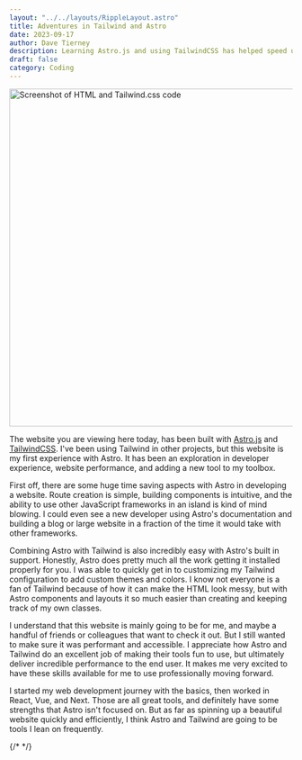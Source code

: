 ```yaml
---
layout: "../../layouts/RippleLayout.astro"
title: Adventures in Tailwind and Astro
date: 2023-09-17
author: Dave Tierney
description: Learning Astro.js and using TailwindCSS has helped speed up my development process.
draft: false
category: Coding
---
```



<Image
  src={astro_tailwind}
  alt="Screenshot of HTML and Tailwind.css code"
  height="600"
  width="1200"
/>

The website you are viewing here today, has been built with <a href="https://astro.build/" target="_blank" rel="noopener" className="whitespace-nowrap underline decoration-neon transition hover:text-neon">Astro.js</a> and <a href="https://tailwindcss.com/" target="_blank" rel="noopener" className="whitespace-nowrap underline decoration-neon transition hover:text-neon">TailwindCSS</a>. I've been using Tailwind in other projects, but this website is my first experience with Astro. It has been an exploration in developer experience, website performance, and adding a new tool to my toolbox.

First off, there are some huge time saving aspects with Astro in developing a website. Route creation is simple, building components is intuitive, and the ability to use other JavaScript frameworks in an island is kind of mind blowing. I could even see a new developer using Astro's documentation and building a blog or large website in a fraction of the time it would take with other frameworks.

Combining Astro with Tailwind is also incredibly easy with Astro's built in support. Honestly, Astro does pretty much all the work getting it installed properly for you. I was able to quickly get in to customizing my Tailwind configuration to add custom themes and colors. I know not everyone is a fan of Tailwind because of how it can make the HTML look messy, but with Astro components and layouts it so much easier than creating and keeping track of my own classes.

I understand that this website is mainly going to be for me, and maybe a handful of friends or colleagues that want to check it out. But I still wanted to make sure it was performant and accessible. I appreciate how Astro and Tailwind do an excellent job of making their tools fun to use, but ultimately deliver incredible performance to the end user. It makes me very excited to have these skills available for me to use professionally moving forward.

I started my web development journey with the basics, then worked in React, Vue, and Next. Those are all great tools, and definitely have some strengths that Astro isn't focused on. But as far as spinning up a beautiful website quickly and efficiently, I think Astro and Tailwind are going to be tools I lean on frequently.

{/* <a href="" target="_blank" rel="noopener" className="whitespace-nowrap underline decoration-neon transition hover:text-neon"></a> */}